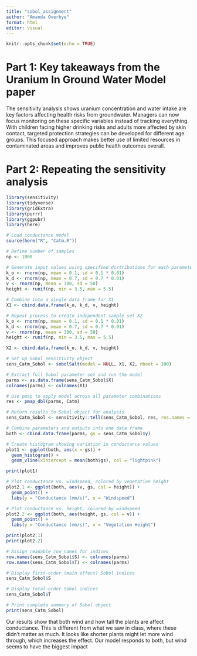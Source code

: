 ```yaml
---
title: "sobol_assignment"
author: "Amanda Overbye"
format: html
editor: visual
---
```


```r
knitr::opts_chunk$set(echo = TRUE)
```

# Part 1: Key takeaways from the Uranium In Ground Water Model paper

The sensitivity analysis shows uranium concentration and water intake are key factors affecting health risks from groundwater. Managers can now focus monitoring on these specific variables instead of tracking everything. With children facing higher drinking risks and adults more affected by skin contact, targeted protection strategies can be developed for different age groups. This focused approach makes better use of limited resources in contaminated areas and improves public health outcomes overall.

# Part 2: Repeating the sensitivity analysis

```r
library(sensitivity)
library(tidyverse)
library(gridExtra)
library(purrr)
library(ggpubr)
library(here)

# Load conductance model
source(here("R", "Catm.R"))
```

```r
# Define number of samples
np <- 1000

# Generate input values using specified distributions for each parameter
k_o <- rnorm(np, mean = 0.1, sd = 0.1 * 0.01)
k_d <- rnorm(np, mean = 0.7, sd = 0.7 * 0.01)
v <- rnorm(np, mean = 300, sd = 50)
height <- runif(np, min = 3.5, max = 5.5)

# Combine into a single data frame for X1
X1 <- cbind.data.frame(k_o, k_d, v, height)

# Repeat process to create independent sample set X2
k_o <- rnorm(np, mean = 0.1, sd = 0.1 * 0.01)
k_d <- rnorm(np, mean = 0.7, sd = 0.7 * 0.01)
v <- rnorm(np, mean = 300, sd = 50)
height <- runif(np, min = 3.5, max = 5.5)

X2 <- cbind.data.frame(k_o, k_d, v, height)

# Set up Sobol sensitivity object
sens_Catm_Sobol <- sobolSalt(model = NULL, X1, X2, nboot = 100)

```

```r
# Extract full Sobol parameter set and run the model
parms <- as.data.frame(sens_Catm_Sobol$X)
colnames(parms) <- colnames(X1)

# Use pmap to apply model across all parameter combinations
res <- pmap_dbl(parms, Catm)

# Return results to Sobol object for analysis
sens_Catm_Sobol <- sensitivity::tell(sens_Catm_Sobol, res, res.names = "ga")

```

```r
# Combine parameters and outputs into one data frame
both <- cbind.data.frame(parms, gs = sens_Catm_Sobol$y)

# Create histogram showing variation in conductance values
plot1 <- ggplot(both, aes(x = gs)) +
  geom_histogram() +
  geom_vline(xintercept = mean(both$gs), col = "lightpink")

print(plot1)

```

```r
# Plot conductance vs. windspeed, colored by vegetation height
plot2.1 <- ggplot(both, aes(v, gs, col = height)) +
  geom_point() +
  labs(y = "Conductance (mm/s)", x = "Windspeed")

# Plot conductance vs. height, colored by windspeed
plot2.2 <- ggplot(both, aes(height, gs, col = v)) +
  geom_point() +
  labs(y = "Conductance (mm/s)", x = "Vegetation Height")

print(plot2.1)
print(plot2.2)

```

```r
# Assign readable row names for indices
row.names(sens_Catm_Sobol$S) <- colnames(parms)
row.names(sens_Catm_Sobol$T) <- colnames(parms)

# Display first-order (main effect) Sobol indices
sens_Catm_Sobol$S

# Display total-order Sobol indices
sens_Catm_Sobol$T

# Print complete summary of Sobol object
print(sens_Catm_Sobol)

```

Our results show that both wind and how tall the plants are affect conductance. This is different from what we saw in class, where these didn't matter as much. It looks like shorter plants might let more wind through, which increases the effect. Our model responds to both, but wind seems to have the biggest impact
